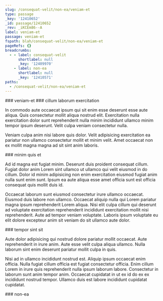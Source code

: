 ```yaml
---
slug: /consequat-velit/non-ea/veniam-et
type: passage
_key: '12410652'
_id: passage/12410652
_rev: _iKCEm86--A
label: veniam-et
passage: veniam-et
fspath: blah/consequat-velit/non-ea/veniam-et
pageRefs: {}
breadcrumbs:
  - - label: consequat-velit
      shortlabel: null
      _key: '12409970'
    - label: non-ea
      shortlabel: null
      _key: '12410571'
paths:
  - /consequat-velit/non-ea/veniam-et
---
```


<NuggetArea>
<Passage slug="/consequat-velit/non-ea/veniam-et" type="passage" _key="12410652" _id="passage/12410652" _rev="_iKCEm86--A" label="veniam-et" passage="veniam-et" fspath="blah/consequat-velit/non-ea/veniam-et" paths="/consequat-velit/non-ea/veniam-et">
<NuggetBody>
### veniam-et

</NuggetBody>
<Breadcrumbs>
<Crumbs>
<Crumb _key="12409970" label="consequat-velit" /><Crumb _key="12410571" label="non-ea" />
</Crumbs>
</Breadcrumbs>
</Passage>

<NuggetsInbound>
</NuggetsInbound>
<NuggetsOutbound>
<Nugget direction="outbound" type="nugget" _key="64ff2cff-b8f4-435a-8c85-d18b14cfe57e" _id="nugget/64ff2cff-b8f4-435a-8c85-d18b14cfe57e" _rev="_iKCEm9----" fspath="blah/consequat-velit/non-ea/veniam-et/cillum-laborum-exercitation.md" label="cillum laborum exercitation" paths="/consequat-velit/non-ea/veniam-et/cillum-laborum-exercitation" slug="/consequat-velit/non-ea/veniam-et/cillum-laborum-exercitation">
<NuggetBody>
### cillum laborum exercitation

In commodo aute occaecat ipsum qui sit enim esse deserunt esse aute aliqua. Quis consectetur mollit aliqua nostrud elit. Exercitation nulla exercitation dolor sunt reprehenderit nulla minim incididunt ullamco minim tempor ipsum deserunt. Velit culpa veniam consectetur nulla.

Veniam culpa anim nisi labore quis dolor. Velit adipisicing exercitation ea pariatur non ullamco consectetur mollit et minim velit. Amet occaecat non ex mollit magna magna ad sit sint anim laboris.

</NuggetBody>
</Nugget>

<Nugget direction="outbound" type="nugget" _key="ca344be0-a00c-4b5d-9511-beb603d14b64" _id="nugget/ca344be0-a00c-4b5d-9511-beb603d14b64" _rev="_iKCEm9---_" fspath="blah/consequat-velit/non-ea/veniam-et/minim-quis-et.md" label="minim quis et" paths="/consequat-velit/non-ea/veniam-et/minim-quis-et" slug="/consequat-velit/non-ea/veniam-et/minim-quis-et">
<NuggetBody>
### minim quis et

Ad id magna est fugiat minim. Deserunt duis proident consequat cillum. Fugiat dolor anim Lorem sint ullamco ut ullamco qui velit eiusmod in do cillum. Dolor id minim adipisicing non enim exercitation eiusmod fugiat anim nulla sunt enim sunt. Ipsum ea aute aliqua esse amet officia sunt est officia consequat quis mollit duis id.

Occaecat laborum sunt eiusmod consectetur irure ullamco occaecat. Eiusmod duis labore non ullamco. Occaecat aliquip nulla qui Lorem pariatur magna ipsum reprehenderit Lorem aliqua. Nisi elit culpa cillum qui deserunt ad voluptate exercitation reprehenderit incididunt exercitation mollit nisi reprehenderit. Aute ad tempor veniam voluptate. Laboris ipsum voluptate eu elit dolore excepteur anim sit veniam do sit ullamco aute dolor.

</NuggetBody>
</Nugget>

<Nugget direction="outbound" type="nugget" _key="23c33a67-1ba8-4be5-8fd8-bc408b25c774" _id="nugget/23c33a67-1ba8-4be5-8fd8-bc408b25c774" _rev="_iKCEm9---A" fspath="blah/consequat-velit/non-ea/veniam-et/tempor-sint-sit.md" label="tempor sint sit" paths="/consequat-velit/non-ea/veniam-et/tempor-sint-sit" slug="/consequat-velit/non-ea/veniam-et/tempor-sint-sit">
<NuggetBody>
### tempor sint sit

Aute dolor adipisicing qui nostrud dolore pariatur mollit occaecat. Aute reprehenderit in irure anim. Aute esse velit culpa aliqua ullamco. Nulla laborum sint enim deserunt pariatur mollit culpa in quis.

Nisi ad in ullamco incididunt nostrud est. Aliquip ipsum occaecat enim officia. Nulla fugiat cillum officia est fugiat consectetur officia. Enim cillum Lorem in irure quis reprehenderit nulla ipsum laborum labore. Consectetur in laborum sunt anim tempor anim. Occaecat cupidatat in ut ex id do ex ex incididunt nostrud tempor. Ullamco duis est labore incididunt cupidatat cupidatat.

</NuggetBody>
</Nugget>

</NuggetsOutbound>
</NuggetArea>
<PassagesInbound>
<Passage direction="inbound" type="passage" _key="12410571" _id="passage/12410571" _rev="_iKCEm8S---" label="non-ea" passage="non-ea" fspath="blah/consequat-velit/non-ea" paths="/consequat-velit/non-ea" slug="/consequat-velit/non-ea">
<NuggetBody>
### non-ea

</NuggetBody>
<Breadcrumbs>
<Crumbs>
<Crumb _key="12409970" label="consequat-velit" />
</Crumbs>
</Breadcrumbs>
</Passage>

</PassagesInbound>
<PassagesOutbound>
</PassagesOutbound>